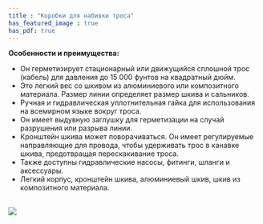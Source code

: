 ```yaml
---
title : "Коробки для набивки троса"
has_featured_image : true
has_pdf: true
---
```


**Особенности и преимущества:**

* Он герметизирует стационарный или движущийся сплошной трос (кабель) для давления до 15 000 фунтов на квадратный дюйм.
* Это легкий вес со шкивом из алюминиевого или композитного материала. Размер линии определяет размер шкива и сальников.
* Ручная и гидравлическая уплотнительная гайка для использования на всемирном языке вокруг троса.
* Он имеет выдувную заглушку для герметизации на случай разрушения или разрыва линии.
* Кронштейн шкива может поворачиваться. Он имеет регулируемые направляющие для провода, чтобы удерживать трос в канавке шкива, предотвращая перескакивание троса.
* Также доступны гидравлические насосы, фитинги, шланги и аксессуары.
* Легкий корпус, кронштейн шкива, алюминиевый шкив, шкив из композитного материала.

<br />

<Image src={image} />
